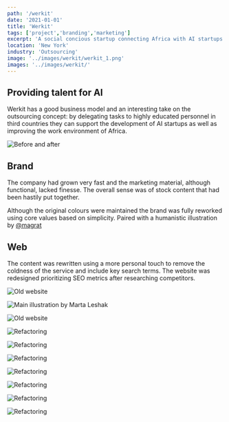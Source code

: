 ```yaml
---
path: '/werkit'
date: '2021-01-01'
title: 'Werkit'
tags: ['project','branding','marketing']
excerpt: 'A social concious startup connecting Africa with AI startups'
location: 'New York'
industry: 'Outsourcing'
image: '../images/werkit/werkit_1.png'
images: '../images/werkit/'
---
```


## Providing talent for AI

Werkit has a good business model and an interesting take on the outsourcing concept: by delegating tasks to highly educated personnel in third countries they can support the development of AI startups as well as improving the work environment of Africa.

![Before and after](../images/werkit/before-after_11.png)

## Brand
The company had grown very fast and the marketing material, although functional, lacked finesse. The overall sense was of stock content that had been hastily put together. 

Although the original colours were maintained the brand was fully reworked using core values based on simplicity. 
Paired with a humanistic illustration by [@magrat](https://www.behance.net/magrat)

## Web
The content was rewritten using a more personal touch to remove the coldness of the service and include key search terms. The website was redesigned prioritizing SEO metrics after researching competitors. 

<div class="row my-5">

<div class="col-md-6">

![Old website](../images/werkit/werkit_2.png)

</div>

<div class="col-md-6">

![Main illustration by Marta Leshak](../images/werkit/werkit_3.png)

</div>

</div>


<div class="row my-5">

<div class="col-md-6">

![Old website](../images/werkit/werkit_4.png)

</div>

<div class="col-md-6">

![Refactoring](../images/werkit/werkit_5.png)

</div>

</div>

![Refactoring](../images/werkit/werkit_6.png)

![Refactoring](../images/werkit/werkit_7.png)

![Refactoring](../images/werkit/werkit_8.png)

![Refactoring](../images/werkit/werkit_9.png)

![Refactoring](../images/werkit/werkit_10.png)

![Refactoring](../images/werkit/werkit_11.png)
